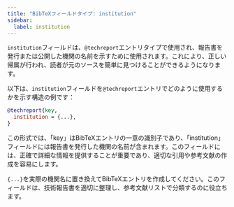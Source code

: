 ```yaml
---
title: "BibTeXフィールドタイプ: institution"
sidebar:
  label: institution
---
```



`institution`フィールドは、`@techreport`エントリタイプで使用され、報告書を発行または公開した機関の名前を示すために使用されます。これにより、正しい帰属が行われ、読者が元のソースを簡単に見つけることができるようになります。

<CiteDrive/>

以下は、`institution`フィールドを`@techreport`エントリでどのように使用するかを示す構造の例です：

```bibtex
@techreport{key,
  institution = {...},
}
```

この形式では、「key」はBibTeXエントリの一意の識別子であり、「institution」フィールドには報告書を発行した機関の名前が含まれます。このフィールドには、正確で詳細な情報を提供することが重要であり、適切な引用や参考文献の作成を容易にします。

`{...}`を実際の機関名に置き換えてBibTeXエントリを作成してください。このフィールドは、技術報告書を適切に整理し、参考文献リストで分類するのに役立ちます。
